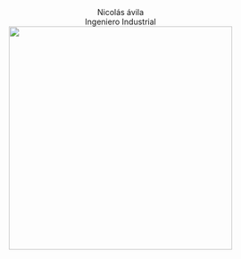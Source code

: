 <div style="text-align: center">Nicolás ávila</div>
<div style="text-align: center">Ingeniero Industrial</div>

<div style="text-align: center"><img src="https://qph.cf2.quoracdn.net/main-qimg-8b9d64dd7a997f9c55116b167429a478" width="400px"></div>